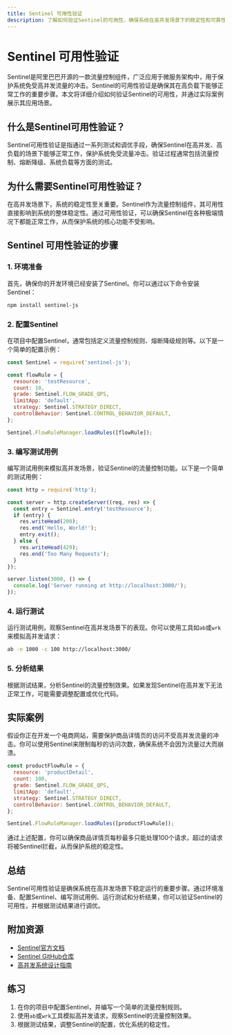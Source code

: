 ```yaml
---
title: Sentinel 可用性验证
description: 了解如何验证Sentinel的可用性，确保系统在高并发场景下的稳定性和可靠性。
---
```


# Sentinel 可用性验证

Sentinel是阿里巴巴开源的一款流量控制组件，广泛应用于微服务架构中，用于保护系统免受高并发流量的冲击。Sentinel的可用性验证是确保其在高负载下能够正常工作的重要步骤。本文将详细介绍如何验证Sentinel的可用性，并通过实际案例展示其应用场景。

## 什么是Sentinel可用性验证？

Sentinel可用性验证是指通过一系列测试和调优手段，确保Sentinel在高并发、高负载的场景下能够正常工作，保护系统免受流量冲击。验证过程通常包括流量控制、熔断降级、系统负载等方面的测试。

## 为什么需要Sentinel可用性验证？

在高并发场景下，系统的稳定性至关重要。Sentinel作为流量控制组件，其可用性直接影响到系统的整体稳定性。通过可用性验证，可以确保Sentinel在各种极端情况下都能正常工作，从而保护系统的核心功能不受影响。

## Sentinel 可用性验证的步骤

### 1. 环境准备

首先，确保你的开发环境已经安装了Sentinel。你可以通过以下命令安装Sentinel：

```bash
npm install sentinel-js
```

### 2. 配置Sentinel

在项目中配置Sentinel，通常包括定义流量控制规则、熔断降级规则等。以下是一个简单的配置示例：

```javascript
const Sentinel = require('sentinel-js');

const flowRule = {
  resource: 'testResource',
  count: 10,
  grade: Sentinel.FLOW_GRADE_QPS,
  limitApp: 'default',
  strategy: Sentinel.STRATEGY_DIRECT,
  controlBehavior: Sentinel.CONTROL_BEHAVIOR_DEFAULT,
};

Sentinel.FlowRuleManager.loadRules([flowRule]);
```

### 3. 编写测试用例

编写测试用例来模拟高并发场景，验证Sentinel的流量控制功能。以下是一个简单的测试用例：

```javascript
const http = require('http');

const server = http.createServer((req, res) => {
  const entry = Sentinel.entry('testResource');
  if (entry) {
    res.writeHead(200);
    res.end('Hello, World!');
    entry.exit();
  } else {
    res.writeHead(429);
    res.end('Too Many Requests');
  }
});

server.listen(3000, () => {
  console.log('Server running at http://localhost:3000/');
});
```

### 4. 运行测试

运行测试用例，观察Sentinel在高并发场景下的表现。你可以使用工具如`ab`或`wrk`来模拟高并发请求：

```bash
ab -n 1000 -c 100 http://localhost:3000/
```

### 5. 分析结果

根据测试结果，分析Sentinel的流量控制效果。如果发现Sentinel在高并发下无法正常工作，可能需要调整配置或优化代码。

## 实际案例

假设你正在开发一个电商网站，需要保护商品详情页的访问不受高并发流量的冲击。你可以使用Sentinel来限制每秒的访问次数，确保系统不会因为流量过大而崩溃。

```javascript
const productFlowRule = {
  resource: 'productDetail',
  count: 100,
  grade: Sentinel.FLOW_GRADE_QPS,
  limitApp: 'default',
  strategy: Sentinel.STRATEGY_DIRECT,
  controlBehavior: Sentinel.CONTROL_BEHAVIOR_DEFAULT,
};

Sentinel.FlowRuleManager.loadRules([productFlowRule]);
```

通过上述配置，你可以确保商品详情页每秒最多只能处理100个请求，超过的请求将被Sentinel拦截，从而保护系统的稳定性。

## 总结

Sentinel可用性验证是确保系统在高并发场景下稳定运行的重要步骤。通过环境准备、配置Sentinel、编写测试用例、运行测试和分析结果，你可以验证Sentinel的可用性，并根据测试结果进行调优。

## 附加资源

- [Sentinel官方文档](https://sentinelguard.io/)
- [Sentinel GitHub仓库](https://github.com/alibaba/Sentinel)
- [高并发系统设计指南](https://example.com/high-concurrency-system-design)

## 练习

1. 在你的项目中配置Sentinel，并编写一个简单的流量控制规则。
2. 使用`ab`或`wrk`工具模拟高并发请求，观察Sentinel的流量控制效果。
3. 根据测试结果，调整Sentinel的配置，优化系统的稳定性。
